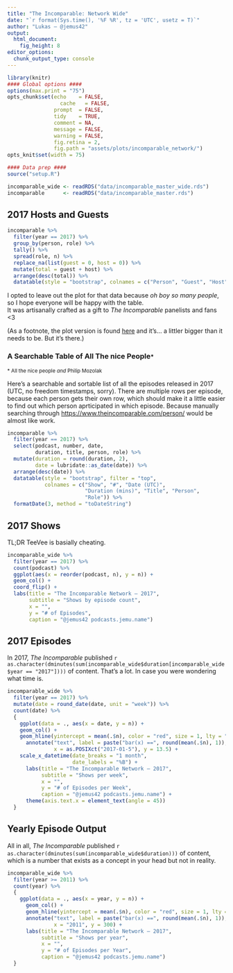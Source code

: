 ```yaml
---
title: "The Incomparable: Network Wide"
date: "`r format(Sys.time(), '%F %R', tz = 'UTC', usetz = T)`"
author: "Lukas — @jemus42"
output: 
  html_document:
    fig_height: 8
editor_options: 
  chunk_output_type: console
---
```


```r
library(knitr)
#### Global options ####
options(max.print = "75")
opts_chunk$set(echo    = FALSE,
	             cache   = FALSE,
               prompt  = FALSE,
               tidy    = TRUE,
               comment = NA,
               message = FALSE,
               warning = FALSE,
               fig.retina = 2,
               fig.path = "assets/plots/incomparable_network/")
opts_knit$set(width = 75)

#### Data prep ####
source("setup.R")

incomparable_wide <- readRDS("data/incomparable_master_wide.rds")
incomparable      <- readRDS("data/incomparable_master.rds")
```

## 2017 Hosts and Guests

```r
incomparable %>% 
  filter(year == 2017) %>%
  group_by(person, role) %>%
  tally() %>%
  spread(role, n) %>% 
  replace_na(list(guest = 0, host = 0)) %>%
  mutate(total = guest + host) %>%
  arrange(desc(total)) %>%
  datatable(style = "bootstrap", colnames = c("Person", "Guest", "Host", "Total Appearances"))
```

I opted to leave out the plot for that data because *oh boy so many people*, so I hope everyone will be happy with the table.  
It was artisanally crafted as a gift to *The Incomparable* panelists and fans <3

(As a footnote, the plot version is found [here](https://dump.jemu.name/incomparable_panelists_2017.png) and it's... a littler bigger than it needs to be. But it's there.)


### A Searchable Table of All The nice People<small>*</small>

<small>* All the nice people _and_ Philip Mozolak</small>

Here's a searchable and sortable list of all the episodes released in 2017 (UTC, no freedom timestamps, sorry). There are multiple rows per episode, because each person gets their own row, which should make it a little easier to find out which person aprticipated in which episode. Because manually searching through <https://www.theincomparable.com/person/> would be almost like work.

```r
incomparable %>% 
  filter(year == 2017) %>%
  select(podcast, number, date, 
         duration, title, person, role) %>%
  mutate(duration = round(duration, 2),
         date = lubridate::as_date(date)) %>%
  arrange(desc(date)) %>%
  datatable(style = "bootstrap", filter = "top",
            colnames = c("Show", "#", "Date (UTC)",
                         "Duration (mins)", "Title", "Person", 
                         "Role")) %>%
  formatDate(3, method = "toDateString")
```

## 2017 Shows

TL;DR TeeVee is basially cheating.

```r
incomparable_wide %>%
  filter(year == 2017) %>%
  count(podcast) %>%
  ggplot(aes(x = reorder(podcast, n), y = n)) +
  geom_col() +
  coord_flip() +
  labs(title = "The Incomparable Network — 2017",
       subtitle = "Shows by episode count",
       x = "",
       y = "# of Episodes",
       caption = "@jemus42 podcasts.jemu.name")
```

## 2017 Episodes

In 2017, *The Incomparable* published `r as.character(dminutes(sum(incomparable_wide$duration[incomparable_wide$year == "2017"])))` of content. That's a lot. In case you were wondering what time is.

```r
incomparable_wide %>%
  filter(year == 2017) %>%
  mutate(date = round_date(date, unit = "week")) %>%
  count(date) %>%
  {
    ggplot(data = ., aes(x = date, y = n)) +
    geom_col() +
    geom_hline(yintercept = mean(.$n), color = "red", size = 1, lty = "dotdash") +
      annotate("text", label = paste("bar(x) ==", round(mean(.$n), 1)), parse = TRUE,
               x = as.POSIXct("2017-01-5"), y = 13.5) +
    scale_x_datetime(date_breaks = "1 month",
                     date_labels = "%B") +
      labs(title = "The Incomparable Network — 2017",
           subtitle = "Shows per week",
           x = "",
           y = "# of Episodes per Week",
           caption = "@jemus42 podcasts.jemu.name") +
      theme(axis.text.x = element_text(angle = 45))
  }
```

## Yearly Episode Output

All in all, *The Incomparable* published `r as.character(dminutes(sum(incomparable_wide$duration)))` of content, which is a number that exists as a concept in your head but not in reality.

```r
incomparable_wide %>%
  filter(year >= 2011) %>%
  count(year) %>%
  {
    ggplot(data = ., aes(x = year, y = n)) +
      geom_col() +
      geom_hline(yintercept = mean(.$n), color = "red", size = 1, lty = "dotdash") +
      annotate("text", label = paste("bar(x) ==", round(mean(.$n), 1)), parse = TRUE,
               x = "2011", y = 300) +
      labs(title = "The Incomparable Network — 2017",
           subtitle = "Shows per year",
           x = "",
           y = "# of Episodes per Year",
           caption = "@jemus42 podcasts.jemu.name")
  }
```

